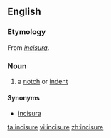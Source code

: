 ==English==

===Etymology===
From {{L.}} ''[[incisura#Latin|incisura]]''.

===Noun===
{{en-noun}}

# {{anatomy}} a [[notch]] or [[indent]]

====Synonyms====
*[[incisura]]

[[ta:incisure]]
[[vi:incisure]]
[[zh:incisure]]